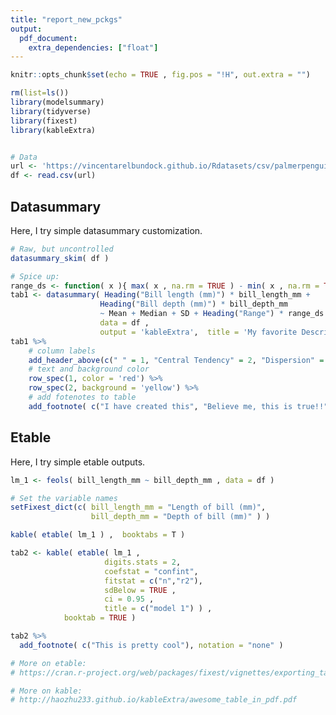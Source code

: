 ```yaml
---
title: "report_new_pckgs"
output: 
  pdf_document:
    extra_dependencies: ["float"]
---
```


```r
knitr::opts_chunk$set(echo = TRUE , fig.pos = "!H", out.extra = "")

```

```r

rm(list=ls())
library(modelsummary)
library(tidyverse)
library(fixest)
library(kableExtra)


# Data
url <- 'https://vincentarelbundock.github.io/Rdatasets/csv/palmerpenguins/penguins.csv'
df <- read.csv(url)

```

## Datasummary

Here, I try simple datasummary customization.


```r
# Raw, but uncontrolled
datasummary_skim( df )

# Spice up:
range_ds <- function( x ){ max( x , na.rm = TRUE ) - min( x , na.rm = TRUE ) }
tab1 <- datasummary( Heading("Bill length (mm)") * bill_length_mm + 
                    Heading("Bill depth (mm)") * bill_depth_mm 
                    ~ Mean + Median + SD + Heading("Range") * range_ds + Min + Max + N , 
                    data = df ,
                    output = 'kableExtra',  title = 'My favorite Descriptives' ) 
tab1 %>%
    # column labels
    add_header_above(c(" " = 1, "Central Tendency" = 2, "Dispersion" = 2, "Others" = 3 )) %>%
    # text and background color
    row_spec(1, color = 'red') %>%
    row_spec(2, background = 'yellow') %>% 
    # add fotenotes to table
    add_footnote( c("I have created this", "Believe me, this is true!!"), notation = "none" )
```

## Etable

Here, I try simple etable outputs.

```r

lm_1 <- feols( bill_length_mm ~ bill_depth_mm , data = df )

# Set the variable names
setFixest_dict(c( bill_length_mm = "Length of bill (mm)", 
                  bill_depth_mm = "Depth of bill (mm)" ) )

kable( etable( lm_1 ) ,  booktabs = T )

tab2 <- kable( etable( lm_1 , 
                     digits.stats = 2,
                     coefstat = "confint",
                     fitstat = c("n","r2"),
                     sdBelow = TRUE ,
                     ci = 0.95 ,
                     title = c("model 1") ) ,
            booktab = TRUE )

tab2 %>% 
  add_footnote( c("This is pretty cool"), notation = "none" ) 

# More on etable:
# https://cran.r-project.org/web/packages/fixest/vignettes/exporting_tables.html

# More on kable:
# http://haozhu233.github.io/kableExtra/awesome_table_in_pdf.pdf

```
